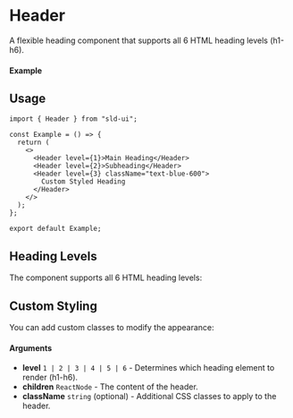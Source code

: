 
<Meta of={Header} title="Header" />

# Header

A flexible heading component that supports all 6 HTML heading levels (h1-h6).

#### Example

<Canvas of={Header.Heading1} />

## Usage

```tsx
import { Header } from "sld-ui";

const Example = () => {
  return (
    <>
      <Header level={1}>Main Heading</Header>
      <Header level={2}>Subheading</Header>
      <Header level={3} className="text-blue-600">
        Custom Styled Heading
      </Header>
    </>
  );
};

export default Example;
```

## Heading Levels

The component supports all 6 HTML heading levels:

<Canvas of={Header.Heading1} />
<Canvas of={Header.Heading2} />
<Canvas of={Header.Heading3} />
<Canvas of={Header.Heading4} />
<Canvas of={Header.Heading5} />
<Canvas of={Header.Heading6} />

## Custom Styling

You can add custom classes to modify the appearance:

<Canvas of={Header.CustomStyled} />

#### Arguments

- **level** `1 | 2 | 3 | 4 | 5 | 6` - Determines which heading element to render (h1-h6).
- **children** `ReactNode` - The content of the header.
- **className** `string` (optional) - Additional CSS classes to apply to the header.

